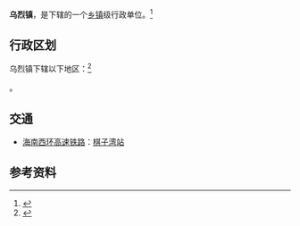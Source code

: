{{中国乡级行政区|46/90/26/103/000}}

'''乌烈镇'''，是{{PRC admin/fullname|46/90/26/103/000|3}}下辖的一个[[乡镇|乡镇]]级行政单位。<ref>{{PRC admin/ref sgc|{{PRC admin/parent|46/90/26/103/000}}}}</ref>

== 行政区划 ==
乌烈镇下辖以下地区：<ref>{{PRC admin/ref sgc|46/90/26/103/000}}</ref>

{{PRC admin/children|46/90/26/103/000}}。

== 交通 ==
* {{rint|cn|rail}}[[海南西环高速铁路|海南西环高速铁路]]：[[棋子湾站|棋子湾站]]

== 参考资料 ==
{{reflist}}

{{PRC admin/navcat|46/90/26/103/000}}